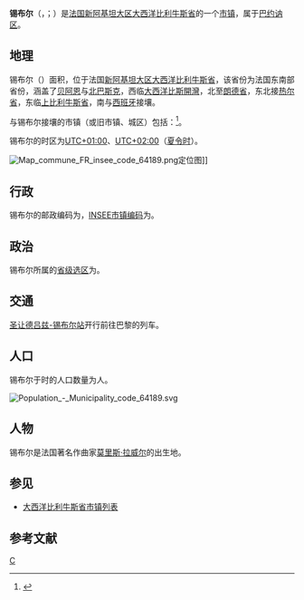 {{Distinguish|西布尔}}
{{noteTA|G1=法国地名}}
{{Infobox French commune
|name                   = 锡布尔
|native name            = Ciboure
|arrondissement         = [[巴约讷区|巴约讷区]]
}}
'''锡布尔'''（{{lang-fr|Ciboure}}，{{IPA-fr|sibuʁ}}；{{lang-eu|Ziburu}}）是[[法国|法国]][[新阿基坦大区|新阿基坦大区]][[大西洋比利牛斯省|大西洋比利牛斯省]]的一个[[市镇_(法国)|市镇]]，属于[[巴约讷区|巴约讷区]]。

== 地理 ==
锡布尔（{{wikidata|property|linked|P625}}）面积{{wikidata|properties|P2046}}，位于法国[[新阿基坦大区|新阿基坦大区]][[大西洋比利牛斯省|大西洋比利牛斯省]]，该省份为法国东南部省份，涵盖了[[贝阿恩|贝阿恩]]与[[北巴斯克|北巴斯克]]，西临[[大西洋|大西洋]][[比斯開灣|比斯開灣]]，北至[[朗德省|朗德省]]，东北接[[热尔省|热尔省]]，东临[[上比利牛斯省|上比利牛斯省]]，南与[[西班牙|西班牙]]接壤。

与锡布尔接壤的市镇（或旧市镇、城区）包括：{{Wikidata|properties|linked|P47}}<ref name="geo">{{Cite web|url=https://www.geoportail.gouv.fr/carte|title=Carte|accessdate=2020-03-22|author=Géoportail|language=fr|publisher=Géoportail|archive-date=2017-01-29|archive-url=https://web.archive.org/web/20170129154129/https://www.geoportail.gouv.fr/carte/|dead-url=no}}</ref>。

锡布尔的时区为[[UTC+01:00|UTC+01:00]]、[[UTC+02:00|UTC+02:00]]（[[夏时制|夏令时]]）。

[[File:Map_commune_FR_insee_code_64189.png|thumb]]定位图]]{{Clear|left}}
== 行政 ==
锡布尔的邮政编码为{{wikidata|properties|P281}}，[[法国国家统计与经济研究所|INSEE市镇编码]]为{{wikidata|properties|P374}}。

== 政治 ==
锡布尔所属的[[縣_(法國)|省级选区]]为{{WikidataLink|{{wikidata|properties|raw|best||P7938}}}}。

== 交通 ==
[[圣让德吕兹-锡布尔站|圣让德吕兹-锡布尔站]]开行前往巴黎的列车。

== 人口 ==
锡布尔于{{wikidata|qualifier|P1082|P585}}时的人口数量为{{wikidata|property|raw|P1082}}人。

[[File:Population_-_Municipality_code_64189.svg|thumb]]{{Clear|left}}
== 人物 ==
锡布尔是法国著名作曲家[[莫里斯·拉威尔|莫里斯·拉威尔]]的出生地。

== 参见 ==
* [[大西洋比利牛斯省市镇列表|大西洋比利牛斯省市镇列表]]

== 参考文献 ==
{{reflist}}

{{大西洋比利牛斯省市镇}}
[[Category:大西洋比利牛斯省市镇|C]]